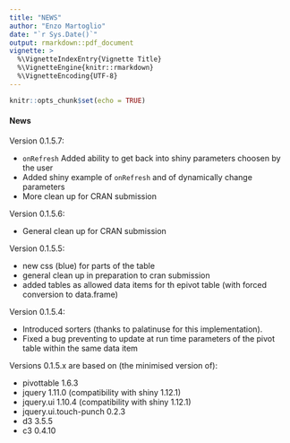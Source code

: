 ```yaml
---
title: "NEWS"
author: "Enzo Martoglio"
date: "`r Sys.Date()`"
output: rmarkdown::pdf_document
vignette: >
  %\VignetteIndexEntry{Vignette Title}
  %\VignetteEngine{knitr::rmarkdown}
  %\VignetteEncoding{UTF-8}
---
```


```r
knitr::opts_chunk$set(echo = TRUE)
```

#### News

Version 0.1.5.7: 

* `onRefresh` Added ability to get back into shiny parameters choosen by the user
* Added shiny example of `onRefresh` and of dynamically change parameters
* More clean up for CRAN submission 

Version 0.1.5.6: 

* General clean up for CRAN submission

Version 0.1.5.5: 

* new css (blue) for parts of the table
* general clean up in preparation to cran submission
* added tables as allowed data items for th epivot table (with forced conversion to data.frame)

Version 0.1.5.4:

* Introduced sorters (thanks to palatinuse for this implementation).
* Fixed a bug preventing to update at run time parameters of the pivot table within the same data item

Versions 0.1.5.x are based on (the minimised version of):

* pivottable 1.6.3
* jquery 1.11.0 (compatibility with shiny 1.12.1)
* jquery.ui 1.10.4 (compatibility with shiny 1.12.1)
* jquery.ui.touch-punch 0.2.3
* d3 3.5.5
* c3 0.4.10

